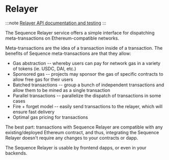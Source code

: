 # Relayer

:::note
[Relayer API documentation and testing](https://0xsequence.redoc.ly/tag/relayer)
:::

The Sequence Relayer service offers a simple interface for dispatching meta-transactions on Ethereum-compatible networks.

Meta-transactions are the idea of a transaction inside of a transaction. The benefits of Sequence meta-transactions are that they allow:

- Gas abstraction -- whereby users can pay for network gas in a variety of tokens (ie. USDC, DAI, etc.)
- Sponsored gas -- projects may sponsor the gas of specific contracts to allow free gas for their users
- Batched transactions -- group a bunch of independent transactions and allow them to be mined as a single transaction
- Parallel transactions -- parallelize the dispatch of transactions in some cases
- Fire + forget model -- easily send transactions to the relayer, which will ensure fast delivery
- Optimal gas pricing for transactions

The best part: transactions with Sequence Relayer are compatible with any existing/deployed Ethereum contract, and thus, integrating the Sequence Relayer doesn't require any changes to your contracts or dapp.

The Sequence Relayer is usable by frontend dapps, or even in your backends.
